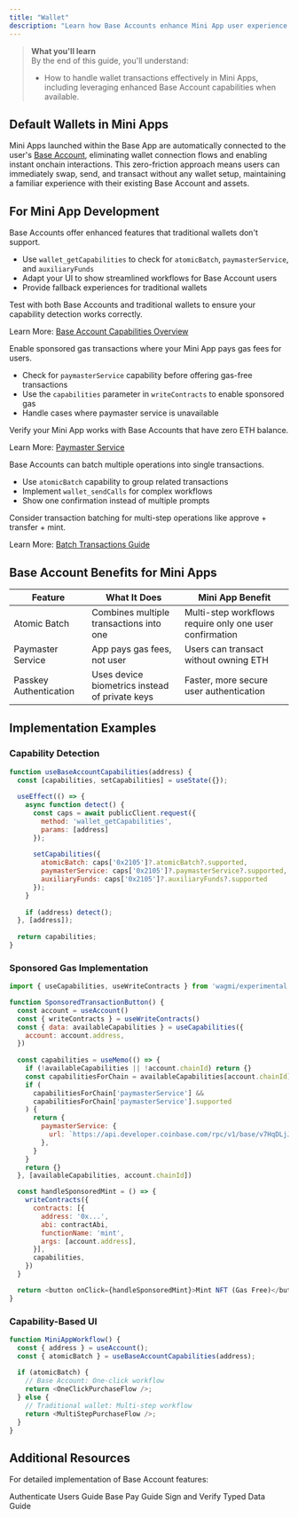 ```yaml
---
title: "Wallet"
description: "Learn how Base Accounts enhance Mini App user experience and what Mini App developers need to know to implement Base Account capabilities."
---
```


> **What you'll learn**  
> By the end of this guide, you'll understand:
> - How to handle wallet transactions effectively in Mini Apps, including leveraging enhanced Base Account capabilities when available.

## Default Wallets in Mini Apps
Mini Apps launched within the Base App are automatically connected to the user's [Base Account](/base-account/overview), eliminating wallet connection flows and enabling instant onchain interactions. This zero-friction approach means users can immediately swap, send, and transact without any wallet setup, maintaining a familiar experience with their existing Base Account and assets.

## For Mini App Development

<Steps>
<Step title="Detect Base Account Capabilities">
Base Accounts offer enhanced features that traditional wallets don't support.

- Use `wallet_getCapabilities` to check for `atomicBatch`, `paymasterService`, and `auxiliaryFunds`
- Adapt your UI to show streamlined workflows for Base Account users
- Provide fallback experiences for traditional wallets

<Check>
Test with both Base Accounts and traditional wallets to ensure your capability detection works correctly.
</Check>

Learn More: [Base Account Capabilities Overview](/base-account/reference/core/capabilities/overview)
</Step>

<Step title="Implement Sponsored Gas Transactions">
Enable sponsored gas transactions where your Mini App pays gas fees for users.

- Check for `paymasterService` capability before offering gas-free transactions
- Use the `capabilities` parameter in `writeContracts` to enable sponsored gas
- Handle cases where paymaster service is unavailable

<Check>
Verify your Mini App works with Base Accounts that have zero ETH balance.
</Check>

Learn More: [Paymaster Service](/base-account/reference/core/capabilities/paymasterService)
</Step>

<Step title="Optimize Transaction Patterns">
Base Accounts can batch multiple operations into single transactions.

- Use `atomicBatch` capability to group related transactions
- Implement `wallet_sendCalls` for complex workflows
- Show one confirmation instead of multiple prompts

<Tip>
Consider transaction batching for multi-step operations like approve + transfer + mint.
</Tip>

Learn More: [Batch Transactions Guide](/base-account/improve-ux/batch-transactions)
</Step>
</Steps>

## Base Account Benefits for Mini Apps

| Feature | What It Does | Mini App Benefit |
|---------|-------------|------------------|
| Atomic Batch | Combines multiple transactions into one | Multi-step workflows require only one user confirmation |
| Paymaster Service | App pays gas fees, not user | Users can transact without owning ETH |
| Passkey Authentication | Uses device biometrics instead of private keys | Faster, more secure user authentication |

## Implementation Examples

### Capability Detection

```javascript
function useBaseAccountCapabilities(address) {
  const [capabilities, setCapabilities] = useState({});
  
  useEffect(() => {
    async function detect() {
      const caps = await publicClient.request({
        method: 'wallet_getCapabilities',
        params: [address]
      });
      
      setCapabilities({
        atomicBatch: caps['0x2105']?.atomicBatch?.supported,
        paymasterService: caps['0x2105']?.paymasterService?.supported,
        auxiliaryFunds: caps['0x2105']?.auxiliaryFunds?.supported
      });
    }
    
    if (address) detect();
  }, [address]);
  
  return capabilities;
}
```

### Sponsored Gas Implementation

```javascript
import { useCapabilities, useWriteContracts } from 'wagmi/experimental'

function SponsoredTransactionButton() {
  const account = useAccount()
  const { writeContracts } = useWriteContracts()
  const { data: availableCapabilities } = useCapabilities({
    account: account.address,
  })
  
  const capabilities = useMemo(() => {
    if (!availableCapabilities || !account.chainId) return {}
    const capabilitiesForChain = availableCapabilities[account.chainId]
    if (
      capabilitiesForChain['paymasterService'] &&
      capabilitiesForChain['paymasterService'].supported
    ) {
      return {
        paymasterService: {
          url: `https://api.developer.coinbase.com/rpc/v1/base/v7HqDLjJY4e28qgIDAAN4JNYXnz88mJZ`,
        },
      }
    }
    return {}
  }, [availableCapabilities, account.chainId])

  const handleSponsoredMint = () => {
    writeContracts({
      contracts: [{
        address: '0x...',
        abi: contractAbi,
        functionName: 'mint',
        args: [account.address],
      }],
      capabilities,
    })
  }

  return <button onClick={handleSponsoredMint}>Mint NFT (Gas Free)</button>
}
```

### Capability-Based UI

```javascript
function MiniAppWorkflow() {
  const { address } = useAccount();
  const { atomicBatch } = useBaseAccountCapabilities(address);
  
  if (atomicBatch) {
    // Base Account: One-click workflow
    return <OneClickPurchaseFlow />;
  } else {
    // Traditional wallet: Multi-step workflow  
    return <MultiStepPurchaseFlow />;
  }
}
```

## Additional Resources

For detailed implementation of Base Account features:

<CardGroup cols={3}>
<Card title="User Authentication" href="https://docs.base.org/base-account/guides/authenticate-users">
Authenticate Users Guide
</Card>

<Card title="Base Pay Guide" href="https://docs.base.org/base-account/guides/accept-payments">
Base Pay Guide
</Card>

<Card title="Sign and Verify Signatures" href="https://docs.base.org/base-account/guides/sign-and-verify-typed-data">
Sign and Verify Typed Data Guide
</Card>
</CardGroup>


